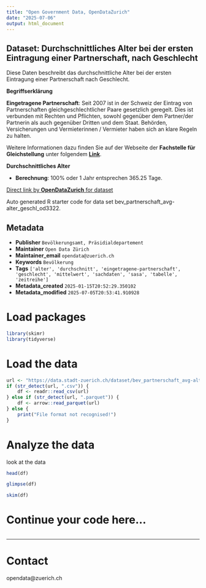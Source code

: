 ```yaml
---
title: "Open Government Data, OpenDataZurich"
date: "2025-07-06"
output: html_document
---
```


## Dataset: Durchschnittliches Alter bei der ersten Eintragung einer Partnerschaft, nach Geschlecht

Diese Daten beschreibt das durchschnittliche Alter bei der ersten Eintragung einer Partnerschaft nach Geschlecht.

**Begriffserklärung**

**Eingetragene Partnerschaft**: Seit 2007 ist in der Schweiz der Eintrag von Partnerschaften gleichgeschlechtlicher Paare gesetzlich geregelt. Dies ist verbunden mit Rechten und Pflichten, sowohl gegenüber dem Partner/der Partnerin als auch gegenüber Dritten und dem Staat. Behörden, Versicherungen und Vermieterinnen / Vermieter haben sich an klare Regeln zu halten. 

Weitere Informationen dazu finden Sie auf der Webseite der **Fachstelle für Gleichstellung** unter folgendem [**Link**](https://www.stadt-zuerich.ch/gleichstellung).
 

[]()

**Durchschnittliches Alter**

- **Berechnung**: 100% oder 1 Jahr entsprechen 365.25 Tage.

 

[]()



[Direct link by **OpenDataZurich** for dataset](https://data.stadt-zuerich.ch/dataset/bev_partnerschaft_avg-alter_geschl_od3322)

Auto generated R starter code for data set bev_partnerschaft_avg-alter_geschl_od3322.

## Metadata

- **Publisher** `Bevölkerungsamt, Präsidialdepartement`
- **Maintainer** `Open Data Zürich`
- **Maintainer_email** `opendata@zuerich.ch`
- **Keywords** `Bevölk­erung`
- **Tags** `['alter', 'durchschnitt', 'eingetragene-partnerschaft', 'geschlecht', 'mittelwert', 'sachdaten', 'sasa', 'tabelle', 'zeitreihe']`
- **Metadata_created** `2025-01-15T20:52:29.350102`
- **Metadata_modified** `2025-07-05T20:53:41.910928`


# Load packages

```r
library(skimr)
library(tidyverse)
```

# Load the data

```r
url <- "https://data.stadt-zuerich.ch/dataset/bev_partnerschaft_avg-alter_geschl_od3322/download/BEV332OD3322.csv"
if (str_detect(url, ".csv")) {
    df <- readr::read_csv(url)
} else if (str_detect(url, ".parquet")) {
    df <- arrow::read_parquet(url)
} else {
    print("File format not recognised!")
}
```

# Analyze the data

look at the data
```r
head(df)
```

```r
glimpse(df)
```

```r
skim(df)
```

# Continue your code here...

```r

```

------------------------------------------------------------------------

# Contact

opendata@zuerich.ch
